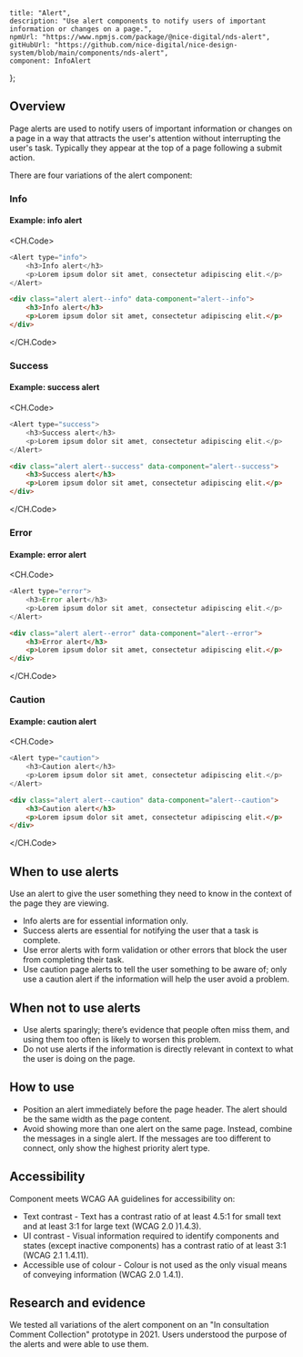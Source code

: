 
	title: "Alert",
	description: "Use alert components to notify users of important information or changes on a page.",
	npmUrl: "https://www.npmjs.com/package/@nice-digital/nds-alert",
	gitHubUrl: "https://github.com/nice-digital/nice-design-system/blob/main/components/nds-alert",
	component: InfoAlert
};

## Overview

Page alerts are used to notify users of important information or changes on a page in a way that attracts the user's attention without interrupting the user's task. Typically they appear at the top of a page following a submit action.

There are four variations of the alert component:

### Info

<Example>
<h4>Example: info alert</h4>
<InfoAlert />

<CH.Code>
```js React
<Alert type="info">
	<h3>Info alert</h3>
	<p>Lorem ipsum dolor sit amet, consectetur adipiscing elit.</p>
</Alert>
```
```html HTML
<div class="alert alert--info" data-component="alert--info">
	<h3>Info alert</h3>
	<p>Lorem ipsum dolor sit amet, consectetur adipiscing elit.</p>
</div>
```
</CH.Code>
</Example>

### Success

<Example>
<h4>Example: success alert</h4>
<SuccessAlert />

<CH.Code>
```js React
<Alert type="success">
	<h3>Success alert</h3>
	<p>Lorem ipsum dolor sit amet, consectetur adipiscing elit.</p>
</Alert>
```
```html HTML
<div class="alert alert--success" data-component="alert--success">
	<h3>Success alert</h3>
	<p>Lorem ipsum dolor sit amet, consectetur adipiscing elit.</p>
</div>
```
</CH.Code>
</Example>

### Error

<Example>
<h4>Example: error alert</h4>
<ErrorAlert />

<CH.Code>
```js React
<Alert type="error">
	<h3>Error alert</h3>
	<p>Lorem ipsum dolor sit amet, consectetur adipiscing elit.</p>
</Alert>
```
```html HTML
<div class="alert alert--error" data-component="alert--error">
	<h3>Error alert</h3>
	<p>Lorem ipsum dolor sit amet, consectetur adipiscing elit.</p>
</div>
```
</CH.Code>
</Example>

### Caution

<Example>
<h4>Example: caution alert</h4>
<CautionAlert />

<CH.Code>
```js React
<Alert type="caution">
	<h3>Caution alert</h3>
	<p>Lorem ipsum dolor sit amet, consectetur adipiscing elit.</p>
</Alert>
```
```html HTML
<div class="alert alert--caution" data-component="alert--caution">
	<h3>Caution alert</h3>
	<p>Lorem ipsum dolor sit amet, consectetur adipiscing elit.</p>
</div>
```
</CH.Code>
</Example>

## When to use alerts

Use an alert to give the user something they need to know in the context of the page they are viewing.

-   Info alerts are for essential information only.
-   Success alerts are essential for notifying the user that a task is complete.
-   Use error alerts with form validation or other errors that block the user from completing their task.
-   Use caution page alerts to tell the user something to be aware of; only use a caution alert if the information will help the user avoid a problem.

## When not to use alerts

-   Use alerts sparingly; there’s evidence that people often miss them, and using them too often is likely to worsen this problem.
-   Do not use alerts if the information is directly relevant in context to what the user is doing on the page.


## How to use

-   Position an alert immediately before the page header. The alert should be the same width as the page content.
-   Avoid showing more than one alert on the same page. Instead, combine the messages in a single alert. If the messages are too different to connect, only show the highest priority alert type.


## Accessibility

Component meets WCAG AA guidelines for accessibility on:

- Text contrast - Text has a contrast ratio of at least 4.5:1 for small text and at least 3:1 for large text (WCAG 2.0 )1.4.3).
- UI contrast - Visual information required to identify components and states (except inactive components) has a contrast ratio of at least 3:1 (WCAG 2.1 1.4.11).
- Accessible use of colour - Colour is not used as the only visual means of conveying information (WCAG 2.0 1.4.1).

## Research and evidence

We tested all variations of the alert component on an "In consultation Comment Collection" prototype in 2021. Users understood the purpose of the alerts and were able to use them.

